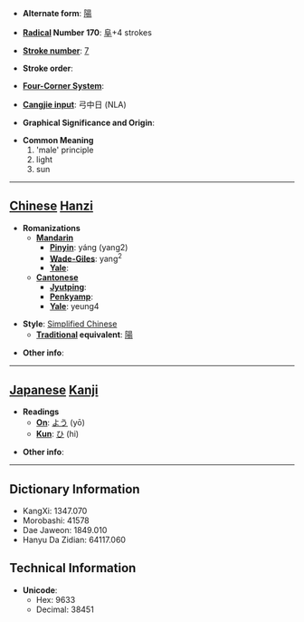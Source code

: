 * '''Alternate form''': [[陽]]

* '''[[Wiktionary:Chinese radical index| Radical]] Number 170''': [[Wiktionary:Chinese radical index 阜|阜]]+4 strokes

* '''[[Wiktionary:Chinese total strokes index|Stroke number]]''': [[Wiktionary:Chinese total strokes index 7|7]]

* '''Stroke order''': 

* '''[[Wiktionary:Chinese four corner index|Four-Corner System]]''': 

* '''[[Wiktionary:Chinese Cangjie index|Cangjie input]]''': 弓中日 (NLA)

* '''Graphical Significance and Origin''': 

* '''Common Meaning'''
*#'male' principle
*# light
*# sun


----

== [[Chinese]] [[Hanzi]] ==

* '''Romanizations'''
** '''[[Mandarin]]'''
*** '''[[Pinyin]]''': yáng (yang2)
*** '''[[Wade-Giles]]''': yang<sup>2</sup>
*** '''[[Yale]]''': 
** '''[[Cantonese]]'''
*** '''[[Jyutping]]''':
*** '''[[Penkyamp]]''': 
*** '''[[Yale]]''': yeung4

* '''Style''': [[Simplified Chinese]] 
** '''[[Traditional Chinese|Traditional]] equivalent''': [[陽]]

* '''Other info''': 

----

== [[Japanese]] [[Kanji]] ==

* '''Readings'''
** '''[[On]]''': [[よう]] (yō)
** '''[[Kun]]''': [[ひ]] (hi)

* '''Other info''':  

----

== Dictionary Information ==

* KangXi: 1347.070
* Morobashi: 41578
* Dae Jaweon: 1849.010
* Hanyu Da Zidian: 64117.060

== Technical Information ==

* '''Unicode''':
** Hex: 9633
** Decimal: 38451